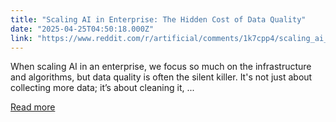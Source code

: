 ```yaml
---
title: "Scaling AI in Enterprise: The Hidden Cost of Data Quality"
date: "2025-04-25T04:50:18.000Z"
link: "https://www.reddit.com/r/artificial/comments/1k7cpp4/scaling_ai_in_enterprise_the_hidden_cost_of_data/"
---
```


When scaling AI in an enterprise, we focus so much on the infrastructure and algorithms, but data quality is often the silent killer. It's not just about collecting more data; it’s about cleaning it, ...

[Read more](https://www.reddit.com/r/artificial/comments/1k7cpp4/scaling_ai_in_enterprise_the_hidden_cost_of_data/)
